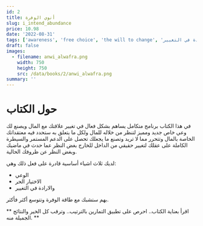 ```yaml
---
id: 2
title: أنوي الوفرة
slug: i_intend_abundance
price: 10.98
date: '2022-08-31'
tags: ['awareness', 'free choice', 'the will to change', 'الوعي', 'الاختيار الحر', 'ألإرادة في التغيير']
draft: false
images:
  - filename: anwi_alwafra.png
    width: 750
    height: 750
    src: /data/books/2/anwi_alwafra.png
summary: ''
---
```


# حول الكتاب
في هذا الكتاب برنامج متكامل يساهم بشكل فعال في تغيير علاقتك مع المال ويصنع لك وعي خاص جديد ومميز لتنظر من خلاله للمال ولكل ما يتعلق به ستحدد فيه معتقداتك الخاصة بالمال وتتحرر مما لا تريد وتصنع ما يجعلك تحصل على الدعم المستمر والسيطرة الكاملة على عقلك لتغيير حقيقي من الداخل للخارج بغض النظر عما حدث في ماضيك وبغض النظر عن ظروفك الحالية.

لديك ثلاث اشياء أساسية قادرة على فعل ذلك وهي:
 - الوعي
 - الاختيار الحر
 - والارادة في التغيير

بهم ستشبك مع طاقة الوفرة وتتوسع أكثر فأكثر.

** اقرأ بعناية الكتاب.. احرص على تطبيق التمارين بالترتيب.. وترقب كل الخير والنتائج الجميلة منه. **
